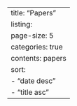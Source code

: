 ---
title: "Papers"
listing:
  page-size: 5
  categories: true
  contents: papers
  sort:
    - "date desc"
    - "title asc"
---